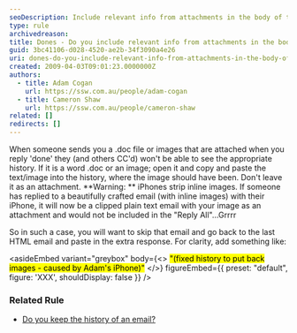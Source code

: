 ```yaml
---
seoDescription: Include relevant info from attachments in the body of the email to maintain a complete conversation history.
type: rule
archivedreason:
title: Dones - Do you include relevant info from attachments in the body of the email?
guid: 3bc41106-d028-4520-ae2b-34f3090a4e26
uri: dones-do-you-include-relevant-info-from-attachments-in-the-body-of-the-email
created: 2009-04-03T09:01:23.0000000Z
authors:
  - title: Adam Cogan
    url: https://ssw.com.au/people/adam-cogan
  - title: Cameron Shaw
    url: https://ssw.com.au/people/cameron-shaw
related: []
redirects: []
---
```


When someone sends you a .doc file or images that are attached when you reply 'done' they (and others CC'd) won't be able to see the appropriate history. If it is a word .doc or an image; open it and copy and paste the text/image into the history, where the image should have been. Don't leave it as an attachment.
**Warning: ** iPhones strip inline images. If someone has replied to a beautifully crafted email (with inline images) with their iPhone, it will now be a clipped plain text email with your image as an attachment and would not be included in the "Reply All"...Grrrr

So in such a case, you will want to skip that email and go back to the last HTML email and paste in the extra response. For clarity, add something like:

<asideEmbed
  variant="greybox"
  body={<>
    <mark>&quot;(fixed history to put back images - caused by Adam's iPhone)&quot;</mark>
  </>}
  figureEmbed={{
    preset: "default",
    figure: 'XXX',
    shouldDisplay: false
  }}
/>

### Related Rule

- [Do you keep the history of an email?](/do-you-keep-the-history-of-an-email)